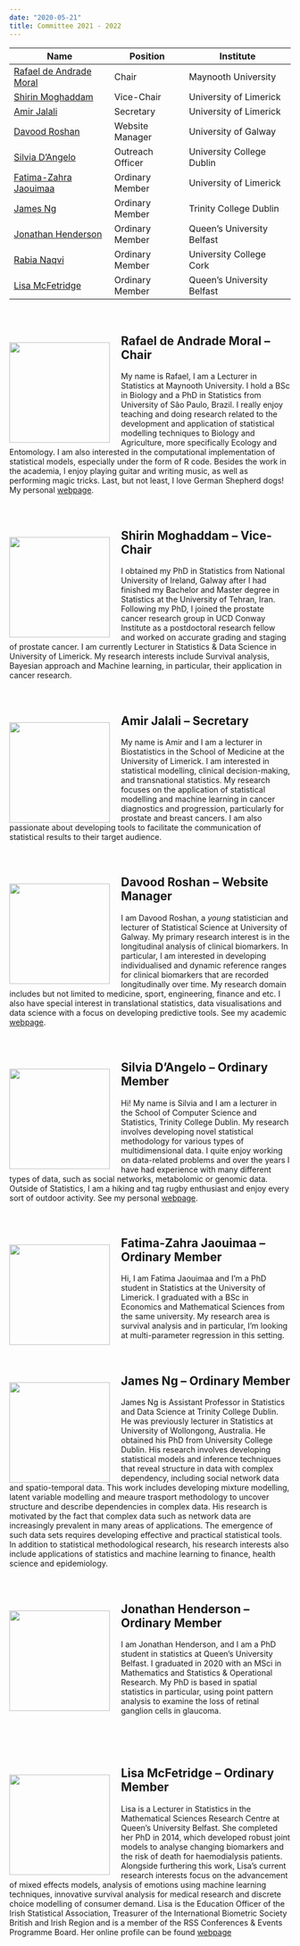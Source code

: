 ```yaml
---
date: "2020-05-21"
title: Committee 2021 - 2022
---
```

<style type="text/css">
html {
  scroll-behavior: smooth;
}

#myBtn {
  display: none; /* Hidden by default */
  position: fixed; /* Fixed/sticky position */
  bottom: 20px; /* Place the button at the bottom of the page */
  right: 30px; /* Place the button 30px from the right */
  z-index: 99; /* Make sure it does not overlap */
  border: none; /* Remove borders */
  outline: none; /* Remove outline */
  background-color: #256439; /* Set a background color */
  color: white; /* Text color */
  cursor: pointer; /* Add a mouse pointer on hover */
  padding: 15px; /* Some padding */
  border-radius: 10px; /* Rounded corners */
  font-size: 16px; /* Increase font size */
  font-family: "Merriweather", Times, Georgia, serif;
}

#myBtn:hover {
  background-color: rgba(37, 100, 57, 0.7); /* Add a dark-grey background on hover */
}

</style>

<button onclick="topFunction()" id="myBtn" title="Go to top">Back to top</button>


| **Name**                    | **Position**         | **Institute**                 |
|-----------------------------|----------------------|-------------------------------|
| <a href="#Rafael">Rafael de Andrade Moral</a> | Chair       | Maynooth University        |
| <a href="#Shirin">Shirin Moghaddam</a>        | Vice-Chair        | University of Limerick    |
| <a href="#Amir">Amir Jalali</a>             | Secretary  | University of Limerick  |
| <a href="#Davood">Davood Roshan</a>           | Website Manager  | University of Galway                 |
| <a href="#Silvia">Silvia D'Angelo</a>             | Outreach Officer            | University College Dublin  |
| <a href="#Fatima">Fatima-Zahra Jaouimaa</a>   | Ordinary Member | University of Limerick     |
| <a href="#James">James Ng</a>              | Ordinary Member  | Trinity College Dublin |
| <a href="#Jonathan">Jonathan Henderson</a>              | Ordinary Member  | Queen's University Belfast     |
| <a href="#Rabia">Rabia Naqvi</a>             | Ordinary Member            | University College Cork  |
| <a href="#Lisa">Lisa McFetridge</a>         | Ordinary Member  | Queen's University Belfast |



<br>



## <img src="pic_rafael_moral.png" width="180px" height="180px" align="left" style="margin:15px 20px 0px 0px"><a name="Rafael"></a> Rafael de Andrade Moral -- Chair
My name is Rafael, I am a Lecturer in Statistics at Maynooth University. I hold a BSc in Biology and a PhD in Statistics from University of São Paulo, Brazil. I really enjoy teaching and doing research related to the development and application of statistical modelling techniques to Biology and Agriculture, more specifically Ecology and Entomology. I am also interested in the computational implementation of statistical models, especially under the form of R code. Besides the work in the academia, I enjoy playing guitar and writing music, as well as performing magic tricks. Last, but not least, I love German Shepherd dogs! My personal [webpage](https://www.maynoothuniversity.ie/people/rafael-de-andrade-moral).

<br>

## <img src="pic_shirin_mog.png" width="180px" height="180px" align="left" style="margin:15px 20px 0px 0px"><a name="Shirin"></a> Shirin Moghaddam -- Vice-Chair
I obtained my PhD in Statistics from National University of Ireland, Galway after I had finished my Bachelor and Master degree in Statistics at the University of Tehran, Iran. Following my PhD, I joined the prostate cancer research group in UCD Conway Institute as a postdoctoral research fellow and worked on accurate grading and staging of prostate cancer. I am currently Lecturer in Statistics & Data Science in University of Limerick. My research interests include Survival analysis, Bayesian approach and Machine learning, in particular, their application in cancer research.

<br>

## <img src="pic_amir_jal.png" width="180px" height="180px" align="left" style="margin:15px 20px 0px 0px"><a name="Amir"></a> Amir Jalali -- Secretary
My name is Amir and I am a lecturer in Biostatistics in the School of Medicine at the University of Limerick. I am interested in statistical modelling, clinical decision-making, and transnational statistics. My research focuses on the application of statistical modelling and machine learning in cancer diagnostics and progression, particularly for prostate and breast cancers. I am also passionate about developing tools to facilitate the communication of statistical results to their target audience.

<br>

## <img src="pic_davood_rosh.png" width="180px" height="180px" align="left" style="margin:15px 20px 0px 0px"><a name="Davood"></a> Davood Roshan -- Website Manager
I am Davood Roshan, a *young* statistician and lecturer of Statistical Science at University of Galway. My primary research interest is in the longitudinal analysis of clinical biomarkers. In particular, I am interested in developing individualised and dynamic reference ranges for clinical biomarkers that are recorded longitudinally over time. My research domain includes but not limited to medicine, sport, engineering, finance and etc. I also have special interest in translational statistics, data visualisations and data science with a focus on developing predictive tools. See my academic [webpage](https://www.nuigalway.ie/our-research/people/mathematics-statistics-and-applied-mathematics/davoodroshansangachin/).

<br>

## <img src="pics_Silvia.png" width="180px" height="180px" align="left" style="margin:15px 20px 0px 0px"><a name="Silvia"></a> Silvia D'Angelo -- Ordinary Member
Hi! My name is Silvia and I am a lecturer in the School of Computer Science and Statistics, Trinity College Dublin. My research involves developing novel statistical methodology for various types of multidimensional data. I quite enjoy working on data-related problems and over the years I have had experience with many different types of data, such as social networks, metabolomic or genomic data. Outside of Statistics, I am a hiking and tag rugby enthusiast and enjoy every sort of outdoor activity. See my personal [webpage](https://silviadangelo.github.io/).


<br>

## <img src="pic_fatima_jao.png" width="180px" height="180px" align="left" style="margin:15px 20px 0px 0px"><a name="Fatima"></a> Fatima-Zahra Jaouimaa -- Ordinary Member
Hi, I am Fatima Jaouimaa and I’m a PhD student in Statistics at the University of Limerick. I graduated with a BSc in Economics and Mathematical Sciences from the same university. My research area is survival analysis and in particular, I’m looking at multi-parameter regression in this setting.


<br>

## <img src="pic_james.png" width="180px" height="180px" align="left" style="margin:15px 20px 0px 0px"><a name="James"></a> James Ng -- Ordinary Member
James Ng is Assistant Professor in Statistics and Data Science at Trinity College Dublin. He was previously lecturer in Statistics at University of Wollongong, Australia. He obtained his PhD from University College Dublin. His research involves developing statistical models and inference techniques that reveal structure in data with complex dependency, including social network data and spatio-temporal data.  This work includes developing mixture modelling, latent variable modelling and meaure trasport methodology to uncover structure and describe dependencies in complex data. His research is motivated by the fact that complex data such as network data are increasingly prevalent in many areas of applications. The emergence of such data sets requires developing effective and practical statistical tools. In addition to statistical methodological research, his research interests also include applications of statistics and machine learning to finance, health science and epidemiology.

<br>

## <img src="pic_jonathan.png" width="180px" height="180px" align="left" style="margin:15px 20px 0px 0px"><a name="Jonathan"></a> Jonathan Henderson -- Ordinary Member
I am Jonathan Henderson, and I am a PhD student in statistics at Queen’s University Belfast. I graduated in 2020 with an MSci in Mathematics and Statistics & Operational Research. My PhD is based in spatial statistics in particular, using point pattern analysis to examine the loss of retinal ganglion cells in glaucoma.

<br>


<!-- ## <img src="" width="180px" height="180px" align="left" style="margin:15px 20px 0px 0px"><a name="Rabia"></a> Rabia Naqvi -- Ordinary Member -->
<!-- Hi! My name is Silvia and I am a lecturer in the School of Mathematics and Statistics, University College Dublin. My research involves developing novel statistical methodology for various types of multidimensional data. I quite enjoy working on data-related problems and over the years I have had experience with many different types of data, such as social networks, metabolomic or genomic data. Outside of Statistics, I am a hiking and tag rugby enthusiast and enjoy every sort of outdoor activity. -->
<!-- My personal web page. See my personal [webpage](https://silviadangelo.github.io/). -->

<br>

## <img src="pic_lisa_mcfet.png" width="180px" height="180px" align="left" style="margin:15px 20px 0px 0px"><a name="Lisa"></a> Lisa McFetridge -- Ordinary Member
Lisa is a Lecturer in Statistics in the Mathematical Sciences Research Centre at Queen’s University Belfast. She completed her PhD in 2014, which developed robust joint models to analyse changing biomarkers and the risk of death for haemodialysis patients. Alongside furthering this work, Lisa’s current research interests focus on the advancement of mixed effects models, analysis of emotions using machine learning techniques, innovative survival analysis for medical research and discrete choice modelling of consumer demand. Lisa is the Education Officer of the Irish Statistical Association, Treasurer of the International Biometric Society British and Irish Region and is a member of the RSS Conferences & Events Programme Board. Her online profile can be found [webpage](https://pure.qub.ac.uk/portal/en/persons/lisa-mccrink%285eca193a-7244-48ee-b484-83df3775f13b%29.html)


<script>
// When the user scrolls down 20px from the top of the document, show the button
window.onscroll = function() {scrollFunction()};

function scrollFunction() {
  if (document.body.scrollTop > 20 || document.documentElement.scrollTop > 20) {
    document.getElementById("myBtn").style.display = "block";
  } else {
    document.getElementById("myBtn").style.display = "none";
  }
}

// When the user clicks on the button, scroll to the top of the document
function topFunction() {
  document.body.scrollTop = 0;
  document.documentElement.scrollTop = 0;
}
</script>